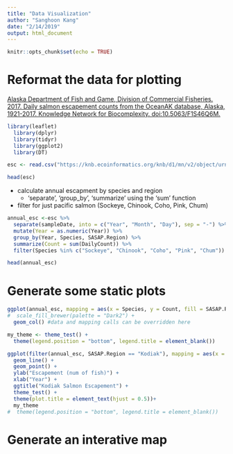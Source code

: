 ```yaml
---
title: "Data Visualization"
author: "Sanghoon Kang"
date: "2/14/2019"
output: html_document
---
```


```r
knitr::opts_chunk$set(echo = TRUE)
```

# Reformat the data for plotting

[Alaska Department of Fish and Game, Division of Commercial Fisheries. 2017. Daily salmon escapement counts from the OceanAK database, Alaska, 1921-2017. Knowledge Network for Biocomplexity. doi:10.5063/F1S46Q6M.](https://knb.ecoinformatics.org/view/doi:10.5063/F1S46Q6M)

```r
library(leaflet)
  library(dplyr)
  library(tidyr)
  library(ggplot2)
  library(DT)
```


```r
esc <- read.csv("https://knb.ecoinformatics.org/knb/d1/mn/v2/object/urn%3Auuid%3Af119a05b-bbe7-4aea-93c6-85434dcb1c5e", stringsAsFactors = F)

head(esc)
```

* calculate annual escapment by species and region
    + 'separate', 'group_by', 'summarize' using the 'sum' function
* filter for just pacific salmon (Sockeye, Chinook, Coho, Pink, Chum)

```r
annual_esc <-esc %>% 
  separate(sampleDate, into = c("Year", "Month", "Day"), sep = "-") %>% 
  mutate(Year = as.numeric(Year)) %>% 
  group_by(Year, Species, SASAP.Region) %>% 
  summarize(Count = sum(DailyCount)) %>% 
  filter(Species %in% c("Sockeye", "Chinook", "Coho", "Pink", "Chum"))

head(annual_esc)

```

# Generate some static plots

```r
ggplot(annual_esc, mapping = aes(x = Species, y = Count, fill = SASAP.Region)) +
#  scale_fill_brewer(palette = "Dark2") +
  geom_col() #data and mapping calls can be overridden here
```

```r
my_theme <- theme_test() +
  theme(legend.position = "bottom", legend.title = element_blank())
```

```r
ggplot(filter(annual_esc, SASAP.Region == "Kodiak"), mapping = aes(x = Year, y = Count, color = Species)) +
  geom_line() +
  geom_point() +
  ylab("Escapement (num of fish)") +
  xlab("Year") +
  ggtitle("Kodiak Salmon Escapement") +
  theme_test() +
  theme(plot.title = element_text(hjust = 0.5))+
  my_theme
#  theme(legend.position = "bottom", legend.title = element_blank())
```


# Generate an interative map